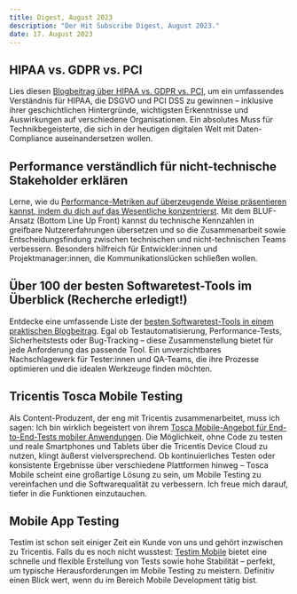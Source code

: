```yaml
---
title: Digest, August 2023
description: "Der Hit Subscribe Digest, August 2023."
date: 17. August 2023
---
```


## HIPAA vs. GDPR vs. PCI
Lies diesen [Blogbeitrag über HIPAA vs. GDPR vs. PCI](https://www.enov8.com/blog/hipaa-vs-gdpr-vs-pci), um ein umfassendes Verständnis für HIPAA, die DSGVO und PCI DSS zu gewinnen – inklusive ihrer geschichtlichen Hintergründe, wichtigsten Erkenntnisse und Auswirkungen auf verschiedene Organisationen. Ein absolutes Muss für Technikbegeisterte, die sich in der heutigen digitalen Welt mit Daten-Compliance auseinandersetzen wollen.

## Performance verständlich für nicht-technische Stakeholder erklären
Lerne, wie du [Performance-Metriken auf überzeugende Weise präsentieren kannst, indem du dich auf das Wesentliche konzentrierst](https://requestmetrics.com/web-performance/explaining-performance-to-nontechnical-stakeholders). Mit dem BLUF-Ansatz (Bottom Line Up Front) kannst du technische Kennzahlen in greifbare Nutzererfahrungen übersetzen und so die Zusammenarbeit sowie Entscheidungsfindung zwischen technischen und nicht-technischen Teams verbessern. Besonders hilfreich für Entwickler:innen und Projektmanager:innen, die Kommunikationslücken schließen wollen.

## Über 100 der besten Softwaretest-Tools im Überblick (Recherche erledigt!)
Entdecke eine umfassende Liste der [besten Softwaretest-Tools in einem praktischen Blogbeitrag](https://www.tricentis.com/learn/testing-tools). Egal ob Testautomatisierung, Performance-Tests, Sicherheitstests oder Bug-Tracking – diese Zusammenstellung bietet für jede Anforderung das passende Tool. Ein unverzichtbares Nachschlagewerk für Tester:innen und QA-Teams, die ihre Prozesse optimieren und die idealen Werkzeuge finden möchten.

## Tricentis Tosca Mobile Testing
Als Content-Produzent, der eng mit Tricentis zusammenarbeitet, muss ich sagen: Ich bin wirklich begeistert von ihrem [Tosca Mobile-Angebot für End-to-End-Tests mobiler Anwendungen](https://www.tricentis.com/de/plattform/automate-continuous-testing-tosca/mobile-tests). Die Möglichkeit, ohne Code zu testen und reale Smartphones und Tablets über die Tricentis Device Cloud zu nutzen, klingt äußerst vielversprechend. Ob kontinuierliches Testen oder konsistente Ergebnisse über verschiedene Plattformen hinweg – Tosca Mobile scheint eine großartige Lösung zu sein, um Mobile Testing zu vereinfachen und die Softwarequalität zu verbessern. Ich freue mich darauf, tiefer in die Funktionen einzutauchen.

## Mobile App Testing
Testim ist schon seit einiger Zeit ein Kunde von uns und gehört inzwischen zu Tricentis. Falls du es noch nicht wusstest: [Testim Mobile](https://www.tricentis.com/de/plattform/testim-mobile) bietet eine schnelle und flexible Erstellung von Tests sowie hohe Stabilität – perfekt, um typische Herausforderungen im Mobile Testing zu meistern. Definitiv einen Blick wert, wenn du im Bereich Mobile Development tätig bist.
